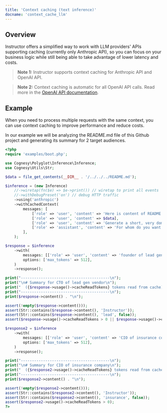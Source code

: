 ```yaml
---
title: 'Context caching (text inference)'
docname: 'context_cache_llm'
---
```


## Overview

Instructor offers a simplified way to work with LLM providers' APIs supporting caching
(currently only Anthropic API), so you can focus on your business logic while still being
able to take advantage of lower latency and costs.

> **Note 1:** Instructor supports context caching for Anthropic API and OpenAI API.

> **Note 2:** Context caching is automatic for all OpenAI API calls. Read more
> in the [OpenAI API documentation](https://platform.openai.com/docs/guides/prompt-caching).

## Example

When you need to process multiple requests with the same context, you can use context
caching to improve performance and reduce costs.

In our example we will be analyzing the README.md file of this Github project and
generating its summary for 2 target audiences.


```php
<?php
require 'examples/boot.php';

use Cognesy\Polyglot\Inference\Inference;
use Cognesy\Utils\Str;

$data = file_get_contents(__DIR__ . '/../../../README.md');

$inference = (new Inference)
    //->wiretap(fn($e) => $e->print()) // wiretap to print all events
    //->withDebugPreset('on') // debug HTTP traffic
    ->using('anthropic')
    ->withCachedContext(
        messages: [
            ['role' => 'user', 'content' => 'Here is content of README.md file'],
            ['role' => 'user', 'content' => $data],
            ['role' => 'user', 'content' => 'Generate a short, very domain specific pitch of the project described in README.md. List relevant, domain specific problems that this project could solve. Use domain specific concepts and terminology to make the description resonate with the target audience.'],
            ['role' => 'assistant', 'content' => 'For whom do you want to generate the pitch?'],
        ],
    );

$response = $inference
    ->with(
        messages: [['role' => 'user', 'content' => 'founder of lead gen SaaS startup']],
        options: ['max_tokens' => 512],
    )
    ->response();

print("----------------------------------------\n");
print("\n# Summary for CTO of lead gen vendor\n");
print("  ({$response->usage()->cacheReadTokens} tokens read from cache)\n\n");
print("----------------------------------------\n");
print($response->content() . "\n");

assert(!empty($response->content()));
assert(Str::contains($response->content(), 'Instructor'));
assert(Str::contains($response->content(), 'lead', false));
assert($response->usage()->cacheReadTokens > 0 || $response->usage()->cacheWriteTokens > 0);

$response2 = $inference
    ->with(
        messages: [['role' => 'user', 'content' => 'CIO of insurance company']],
        options: ['max_tokens' => 512],
    )
    ->response();

print("----------------------------------------\n");
print("\n# Summary for CIO of insurance company\n");
print("  ({$response2->usage()->cacheReadTokens} tokens read from cache)\n\n");
print("----------------------------------------\n");
print($response2->content() . "\n");

assert(!empty($response2->content()));
assert(Str::contains($response2->content(), 'Instructor'));
assert(Str::contains($response2->content(), 'insurance', false));
assert($response2->usage()->cacheReadTokens > 0);
?>
```
